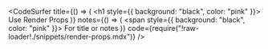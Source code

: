 <CodeSurfer
  title={() => (
    <h1 style={{ background: "black", color: "pink" }}>
      Use Render Props
    </h1>
  )}
  notes={() => (
    <span style={{ background: "black", color: "pink" }}>
      For title or notes
    </span>
  )}
  code={require("!raw-loader!./snippets/render-props.mdx")}
/>